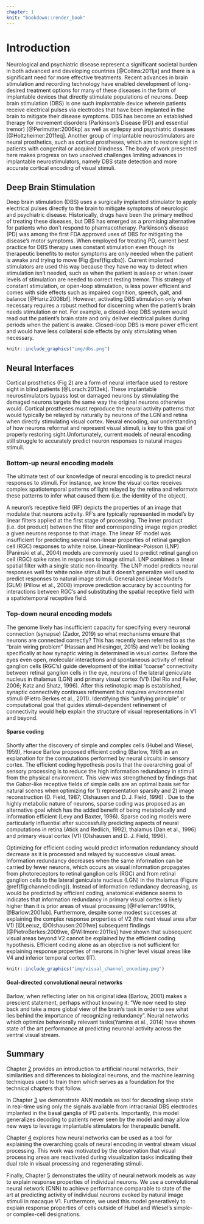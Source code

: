 ```yaml
---
chapter: 1
knit: "bookdown::render_book"
---
```


# Introduction {#ch:intro}

Neurological and psychiatric disease represent a significant societal burden in both advanced and developing countries [@Collins:2011ja] and there is a significant need for more effective treatments.
Recent advances in brain stimulation and recording technology have enabled development of long-desired treatment options for many of these diseases in the form of implantable devices that directly stimulate populations of neurons.
Deep brain stimulation (DBS) is one such implantable device wherein patients receive electrical pulses via electrodes that have been implanted in the brain to mitigate their disease symptoms.
DBS has become an established therapy for movement disorders (Parkinson’s Disease (PD) and essential tremor) [@Perlmutter:2006kp] as well as epilepsy and psychiatric diseases [@Holtzheimer:2011eq].
Another group of implantable neurostimulators are neural prosthetics, such as cortical prostheses, which aim to restore sight in patients with congenital or acquired blindness. The body of work presented here makes progress on two unsolved challenges limiting advances in implantable neurostimulators, namely DBS state detection and more accurate cortical encoding of visual stimuli.

## Deep Brain Stimulation {#sec:dbs}

Deep brain stimulation (DBS) uses a surgically implanted stimulator to apply electrical pulses directly to the brain to mitigate symptoms of neurologic and psychiatric disease. Historically, drugs have been the primary method of treating these diseases, but DBS has emerged as a promising alternative for patients who don’t respond to pharmacotherapy. Parkinson’s disease (PD) was among the first FDA approved uses of DBS for mitigating the disease’s motor symptoms. When employed for treating PD, current best practice for DBS therapy uses constant stimulation even though its therapeutic benefits to motor symptoms are only needed when the patient is awake and trying to move (Fig \@ref(fig:dbs)). Current implanted stimulators are used this way because they have no way to detect when stimulation isn’t needed, such as when the patient is asleep or when lower levels of stimulation are needed to correct resting tremor. This strategy of constant stimulation, or open-loop stimulation, is less power efficient and comes with side effects such as impaired cognition, speech, gait, and balance [@Hariz:2008bf]. However, activating DBS stimulation only when necessary requires a robust method for discerning when the patient’s brain needs stimulation or not. For example, a closed-loop DBS system would read out the patient’s brain state and only deliver electrical pulses during periods when the patient is awake. Closed-loop DBS is more power efficient and would have less collateral side effects by only stimulating when necessary.

```r

knitr::include_graphics("img/dbs.png")

```

## Neural Interfaces {#sec:neuralinterfaces}

Cortical prosthetics (Fig 2) are a form of neural interface used to restore sight in blind patients [@Lorach:2013ek]. These implantable neurostimulators bypass lost or damaged neurons by stimulating the damaged neurons targets the same way the original neurons otherwise would. Cortical prostheses must reproduce the neural activity patterns that would typically be relayed by naturally by neurons of the LGN and retina when directly stimulating visual cortex. Neural encoding, our understanding of how neurons reformat and represent visual stimuli, is key to this goal of properly restoring sight.Unfortunately, current models of neural encoding still struggle to accurately predict neuron responses to natural images stimuli.

### Bottom-up neural encoding models

The ultimate test of our knowledge of neural encoding is to predict neural responses to stimuli. For instance, we know the visual cortex receives complex spatiotemporal patterns of light relayed by the retina and reformats these patterns to infer what caused them (i.e. the identity of the object).

A neuron’s receptive field (RF) depicts the properties of an image that modulate that neurons activity. RF’s are typically represented in model’s by linear filters applied at the first stage of processing. The inner product (i.e. dot product) between the filter and corresponding image region predict a given neurons response to that image. The linear RF model was insufficient for predicting several non-linear properties of retinal ganglion cell (RGC) responses to white noise. Linear-Nonlinear-Poisson (LNP) (Paninski et al., 2004) models are commonly used to predict retinal ganglion cell (RGC) spike rates in responses to image stimuli.
LNP combines a linear spatial filter with a single static non-linearity.
The LNP model predicts neural responses well for white noise stimuli but it doesn’t generalize well used to predict responses to natural image stimuli. Generalized Linear Model's (GLM) (Pillow et al., 2008) improve prediction accuracy by accounting for interactions between RGC’s and substituting the spatial receptive field with a spatiotemporal receptive field.

### Top-down neural encoding models {#sec:topdown}

The genome likely has insufficient capacity for specifying every neuronal connection (synapse) (Zador, 2019) so what mechanisms ensure that neurons are connected correctly?
This has recently been referred to as the “brain wiring problem” (Hassan and Hiesinger, 2015) and we’ll be looking specifically at how synaptic wiring is determined in visual cortex.
Before the eyes even open, molecular interactions and spontaneous activity of retinal ganglion cells (RGC’s) guide development of the initial “coarse” connectivity between retinal ganglion cells in the eye, neurons of the lateral geniculate nucleus in thalamus (LGN) and primary visual cortex (V1) (Del Rio and Feller, 2006; Katz and Shatz, 1996).
After this retinotopic map is established, synaptic connectivity continues refinement but requires environmental stimuli (Pietro Berkes et al., 2011). Identifying this “unifying principle” or computational goal that guides stimuli-dependent refinement of connectivity would help explain the structure of visual representations in V1 and beyond.

#### Sparse coding {#sec:sparsecoding}

Shortly after the discovery of simple and complex cells (Hubel and Wiesel, 1959), Horace Barlow proposed efficient coding (Barlow, 1961) as an explanation for the computations performed by neural circuits in sensory cortex. The efficient coding hypothesis posits that the overarching goal of sensory processing is to reduce the high information redundancy in stimuli from the physical environment. This view was strengthened by findings that the Gabor-like receptive fields of simple cells are an optimal basis set for natural scenes when optimizing for 1) representation sparsity and 2) image reconstruction (D. Field, 1987; Olshausen and D. J. Field, 1996) . Due to the highly metabolic nature of neurons, sparse coding was proposed as an alternative goal which has the added benefit of being metabolically and information efficient (Levy and Baxter, 1996). Sparse coding models were particularly influential after successfully predicting aspects of neural computations in retina (Atick and Redlich, 1992), thalamus (Dan et al., 1996) and primary visual cortex (V1) (Olshausen and D. J. Field, 1996).

Optimizing for efficient coding would predict information redundancy should decrease as it is processed and relayed by successive visual areas. Information redundancy decreases when the same information can be carried by fewer neurons, which occurs as visual information propagates from photoreceptors to retinal ganglion cells (RGC) and from retinal ganglion cells to the lateral geniculate nucleus (LGN) in the thalamus (Figure \@ref(fig:channelcoding)). Instead of information redundancy decreasing, as would be predicted by efficient coding, anatomical evidence seems to indicates that information redundancy in primary visual cortex is likely higher than it is prior areas of visual processing [@Felleman:1991tk, @Barlow:2001ub]. Furthermore, despite some modest successes at explaining the complex response properties of V2 (the next visual area after V1) [@Lee:uz, @Olshausen:2001we] subsequent findings [@PietroBerkes:2009we, @Willmore:2011ks] have shown that subsequent visual areas beyond V2 cannot be explained by the efficient coding hypothesis. Efficient coding alone as an objective is not sufficient for explaining response properties of neurons in higher level visual areas like V4 and inferior temporal cortex (IT).

```r

knitr::include_graphics("img/visual_channel_encoding.png")

```

#### Goal-directed convolutional neural networks {#sec:goaldirected}

Barlow, when reflecting later on his original idea (Barlow, 2001) makes a prescient statement, perhaps without knowing it: “We now need to step back and take a more global view of the brain’s task in order to see what lies behind the importance of recognizing redundancy”. Neural networks which optimize behaviorally relevant tasks(Yamins et al., 2014) have shown state of the art performance at predicting neuronal activity across the ventral visual stream.

## Summary {#sec:ch1summary}

Chapter [2](#ch:mlprimer) provides an introduction to artificial neural networks, their similarities and differences to biological neurons, and the machine learning techniques used to train them which serves as a foundation for the technical chapters that follow.

In Chapter [3](#ch:jsr) we demonstrate ANN models as tool for decoding sleep state in real-time using only the signals available from  intracranial DBS electrodes implanted in the basal ganglia of PD patients.
Importantly, this model generalizes decoding to patients never seen by the model and may allow new ways to leverage implantable stimulators for therapeutic benefit.

Chapter [4](#ch:vae) explores how neural networks can be used as a tool for explaining the overarching goals of neural encoding in ventral stream visual processing. This work was motivated by the observation that visual processing areas are reactivated during visualization tasks indicating their dual role in visual processing and regenerating stimuli. 

Finally, Chapter [5](#ch:jov) demonstrates the utility of neural network models as way to explain response properties of individual neurons. We use a convolutional neural network (CNN) to achieve performance comparable to state of the art at predicting activity of individual neurons evoked by natural image stimuli in macaque V1. Furthermore, we used this model generatively to explain response properties of cells outside of Hubel and Wiesel’s simple- or complex-cell designations.


